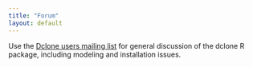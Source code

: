 ```yaml
---
title: "Forum"
layout: default
---
```


Use the [Dclone users mailing list](https://groups.google.com/d/forum/dclone-users) 
for general discussion of the dclone R package, 
including modeling and installation issues.

<iframe id="forum_embed"
  src="javascript:void(0)"
  scrolling="no"
  frameborder="0"
  width="900"
  height="700">
</iframe>
<script type="text/javascript">
  document.getElementById('forum_embed').src =
    'https://groups.google.com/forum/embed/?place=forum/dclone-users'
    + '&showsearch=true&showpopout=true&showtabs=false'
    + '&parenturl=' + encodeURIComponent(window.location.href);
</script>
